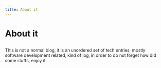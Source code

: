 ```yaml
---
title: About it
---
```

# About it
## 
<p style={{ fontSize: "1.5rem" }}>
This is not a normal blog, it is an unordered set of tech entries, mostly software development related, kind of log, in order to do not forget how did some stuffs, enjoy it.
</p>
